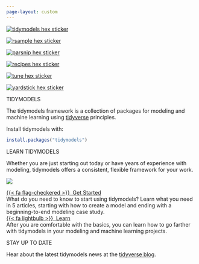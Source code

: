 ```yaml
---
page-layout: custom
---
```


::::: {#FrontPage}

:::: {.band .first}
:::: {.bandContent}

::: {.hexBadges}
<a href="https://tidymodels.tidymodels.org/">
  <div class=""></div>
  <img src="images/tidymodels.png" alt="tidymodels hex sticker" class="r1 c0">
</a>

<a href="https://rsample.tidymodels.org/">
  <div class="filtered r2 c0"></div>
  <img src="images/rsample.png" alt="rsample hex sticker" class="r2 c0">
</a>

<a href="https://parsnip.tidymodels.org/">
  <div class="filtered r3 c0"></div>
  <img src="images/parsnip.png" alt="parsnip hex sticker" class="r3 c0">
</a>
       
        
<a href="https://recipes.tidymodels.org/">
  <div class="filtered r2 c2"></div>
  <img src="images/recipes.png" alt="recipes hex sticker" class="r2 c2">
</a>

<a href="https://tune.tidymodels.org/">
 <div class="filtered r3 c2"></div>
 <img src="images/tune.png" alt="tune hex sticker" class="r3 c2">
</a>

<a href="https://yardstick.tidymodels.org/">
  <div class="filtered r4 c2"></div>
  <img src="images/yardstick.png" alt="yardstick hex sticker" class="r4 c2">
</a>
:::

::: {.blurb}
[TIDYMODELS]{.tagline}

The tidymodels framework is a collection of packages for modeling and machine learning using [tidyverse](https://www.tidyverse.org/) principles.

Install tidymodels with:

```r
install.packages("tidymodels")
```
:::

::::
::::

:::: {.band .second}
:::: {.bandContent}
::: {.blurb}
[LEARN TIDYMODELS]{.tagline}

Whether you are just starting out today or have years of experience with modeling, tidymodels offers a consistent, flexible framework for your work.

![](images/cover.png){.bookCover fig-alt="Parsnip set your engine, illustrated by Allison Horst"}
:::

::: {.blurb}
<div class="event">
  <div class="eventTitle"><a href="start/">{{< fa flag-checkered >}}&nbsp;&nbsp;Get Started</a></div>
  <div class="eventDetails">What do you need to know to start using tidymodels? Learn what you need in 5 articles, starting with how to create a model and ending with a beginning-to-end modeling case study.</div>
</div>

<div class="event">
  <div class="eventTitle"><a href="learn/">{{< fa lightbulb >}}&nbsp;&nbsp;Learn</a></div>
  <div class="eventDetails">After you are comfortable with the basics, you can learn how to go farther with tidymodels in your modeling and machine learning projects.</div>
</div>

:::
::::
::::

:::: {.band .third}
:::: {.bandContent}

<div class="hideOnMobile"><img class="bee1" src="images/parsnip-flagger.jpg" alt=""></div>

::: {.blurb}
[STAY UP TO DATE]{.tagline}

Hear about the latest tidymodels news at the [tidyverse blog](https://www.tidyverse.org/tags/tidymodels/).
:::
::::
::::

:::::
